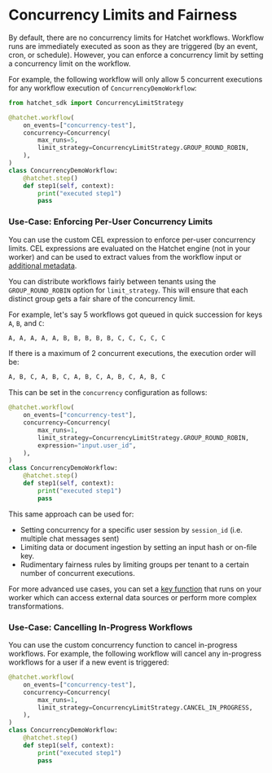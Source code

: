# Concurrency Limits and Fairness

By default, there are no concurrency limits for Hatchet workflows.
Workflow runs are immediately executed as soon as they are triggered (by an event, cron, or schedule). However, you can enforce a concurrency limit by setting a concurrency limit on the workflow.

For example, the following workflow will only allow 5 concurrent executions for any workflow execution of `ConcurrencyDemoWorkflow`:

```py
from hatchet_sdk import ConcurrencyLimitStrategy

@hatchet.workflow(
    on_events=["concurrency-test"],
    concurrency=Concurrency(
        max_runs=5,
        limit_strategy=ConcurrencyLimitStrategy.GROUP_ROUND_ROBIN,
    ),
)
class ConcurrencyDemoWorkflow:
    @hatchet.step()
    def step1(self, context):
        print("executed step1")
        pass
```

### Use-Case: Enforcing Per-User Concurrency Limits

You can use the custom CEL expression to enforce per-user concurrency limits. CEL expressions are evaluated on the Hatchet engine (not in your worker) and can be used to extract values from the workflow input or [additional metadata](/features/additional-metadata).

You can distribute workflows fairly between tenants using the `GROUP_ROUND_ROBIN` option for `limit_strategy`. This will ensure that each distinct group gets a fair share of the concurrency limit.

For example, let's say 5 workflows got queued in quick succession for keys `A`, `B`, and `C`:

```txt
A, A, A, A, A, B, B, B, B, B, C, C, C, C, C
```

If there is a maximum of 2 concurrent executions, the execution order will be:

```txt
A, B, C, A, B, C, A, B, C, A, B, C, A, B, C
```

This can be set in the `concurrency` configuration as follows:

```py
@hatchet.workflow(
    on_events=["concurrency-test"],
    concurrency=Concurrency(
        max_runs=1,
        limit_strategy=ConcurrencyLimitStrategy.GROUP_ROUND_ROBIN,
        expression="input.user_id",
    ),
)
class ConcurrencyDemoWorkflow:
    @hatchet.step()
    def step1(self, context):
        print("executed step1")
        pass
```

This same approach can be used for:

- Setting concurrency for a specific user session by `session_id` (i.e. multiple chat messages sent)
- Limiting data or document ingestion by setting an input hash or on-file key.
- Rudimentary fairness rules by limiting groups per tenant to a certain number of concurrent executions.

For more advanced use cases, you can set a [key function](/home/features/concurrency/round-robin#how-to-use-group_round_robin) that runs on your worker which can access external data sources or perform more complex transformations.

### Use-Case: Cancelling In-Progress Workflows

You can use the custom concurrency function to cancel in-progress workflows. For example, the following workflow will cancel any in-progress workflows for a user if a new event is triggered:

```py
@hatchet.workflow(
    on_events=["concurrency-test"],
    concurrency=Concurrency(
        max_runs=1,
        limit_strategy=ConcurrencyLimitStrategy.CANCEL_IN_PROGRESS,
    ),
)
class ConcurrencyDemoWorkflow:
    @hatchet.step()
    def step1(self, context):
        print("executed step1")
        pass
```
